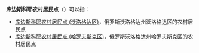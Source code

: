 '''库边斯科耶农村居民点'''（{{lang-ru|Кубенское сельское поселение}}）可以指：
* [[库边斯科耶农村居民点_(沃洛格达区)|库边斯科耶农村居民点 (沃洛格达区)]]，俄罗斯沃洛格达州沃洛格达区的农村居民点
* [[库边斯科耶农村居民点_(哈罗夫斯克区)|库边斯科耶农村居民点 (哈罗夫斯克区)]]，俄罗斯沃洛格达州哈罗夫斯克区的农村居民点

{{disambig|cat=俄语译名消歧义}}